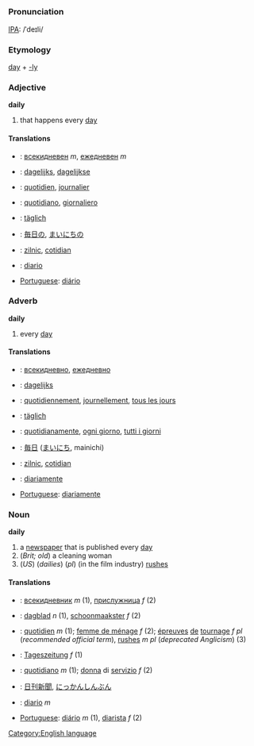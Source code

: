 =={{en}}==
[[Category:English language]]
===Pronunciation===
[[IPA]]: /ˈdeɪli/
===Etymology===
[[day]] + [[-ly]]
===Adjective===
'''daily'''

# that happens every [[day]]
====Translations====
*{{bg}}: [[всекидневен]] ''m'', [[ежедневен]] ''m''
*{{nl}}: [[dagelijks]], [[dagelijkse]]
*{{fr}}: [[quotidien]], [[journalier]]
*{{it}}: [[quotidiano]], [[giornaliero]]
*{{de}}: [[täglich]]
*{{ja}}: [[毎日の]], [[まいにちの]]
*{{ro}}: [[zilnic]], [[cotidian]]
*{{es}}: [[diario]]
*[[Portuguese]]: [[diário]]

===Adverb===
'''daily'''

# every [[day]]
====Translations====
*{{bg}}: [[всекидневно]], [[ежедневно]]
*{{nl}}: [[dagelijks]]
*{{fr}}: [[quotidiennement]], [[journellement]], [[tous les jours]]
*{{de}}: [[täglich]]
*{{it}}: [[quotidianamente]], [[ogni giorno]], [[tutti i giorni]]
*{{ja}}: [[毎日]] ([[まいにち]], mainichi)
*{{ro}}: [[zilnic]], [[cotidian]]
*{{es}}: [[diariamente]]
*[[Portuguese]]: [[diariamente]]

===Noun===
'''daily'''

# a [[newspaper]] that is published every [[day]]
# (''Brit; old'') a cleaning woman
# (''US'') (''dailies'') (''pl'') (in the film industry) [[rushes]]

====Translations====
*{{bg}}: [[всекидневник]] ''m'' (1), [[прислужница]] ''f'' (2)
*{{nl}}: [[dagblad]] ''n'' (1), [[schoonmaakster]] ''f'' (2)
*{{fr}}: [[quotidien]] ''m'' (1); [[femme de ménage]] ''f'' (2); [[épreuves]] [[de]] [[tournage]] ''f pl'' (''recommended official term''), [[rushes]] ''m pl'' (''deprecated Anglicism'') (3)
*{{de}}: [[Tageszeitung]] ''f'' (1)
*{{it}}: [[quotidiano]] ''m'' (1); [[donna]] di [[servizio]] ''f'' (2)
*{{ja}}: [[日刊新聞]], [[にっかんしんぶん]]
*{{es}}: [[diario]] ''m''
* [[Portuguese]]: [[diário]] ''m'' (1), [[diarista]] ''f'' (2)